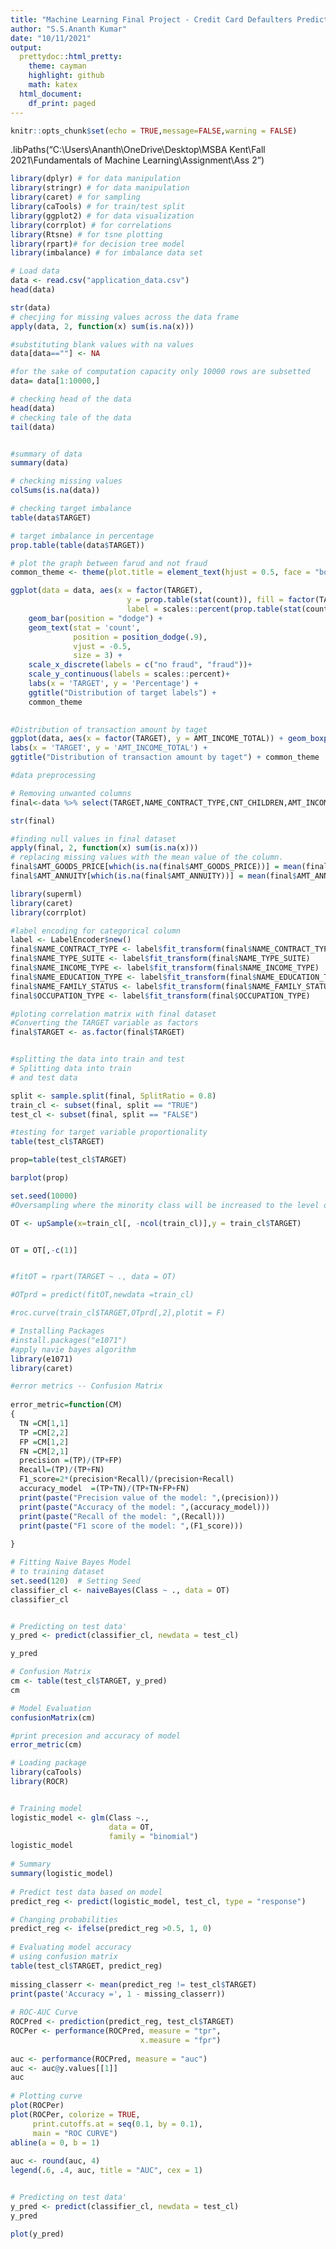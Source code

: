 ---
title: "Machine Learning Final Project - Credit Card Defaulters Prediction"
author: "S.S.Ananth Kumar"
date: "10/11/2021"
output:
  prettydoc::html_pretty:
    theme: cayman
    highlight: github
    math: katex
  html_document:
    df_print: paged
---

```{r setup, include=FALSE}
knitr::opts_chunk$set(echo = TRUE,message=FALSE,warning = FALSE)
```
.libPaths("C:\\Users\\Ananth\\OneDrive\\Desktop\\MSBA Kent\\Fall 2021\\Fundamentals of Machine Learning\\Assignment\\Ass 2 ")


```{r}
library(dplyr) # for data manipulation
library(stringr) # for data manipulation
library(caret) # for sampling
library(caTools) # for train/test split
library(ggplot2) # for data visualization
library(corrplot) # for correlations
library(Rtsne) # for tsne plotting
library(rpart)# for decision tree model
library(imbalance) # for imbalance data set 

```

```{r}
# Load data
data <- read.csv("application_data.csv")
head(data)

str(data)
# checjing for missing values across the data frame 
apply(data, 2, function(x) sum(is.na(x)))

#substituting blank values with na values 
data[data==""] <- NA

#for the sake of computation capacity only 10000 rows are subsetted 
data= data[1:10000,]

# checking head of the data
head(data)
# checking tale of the data 
tail(data)



```



```{r}
#summary of data
summary(data)
```

```{r}
# checking missing values
colSums(is.na(data))
```

```{r}
# checking target imbalance
table(data$TARGET)
```


```{r}
# target imbalance in percentage
prop.table(table(data$TARGET))
```

```{r fig.width = 10, fig.height = 4}
# plot the graph between farud and not fraud
common_theme <- theme(plot.title = element_text(hjust = 0.5, face = "bold"))

ggplot(data = data, aes(x = factor(TARGET), 
                          y = prop.table(stat(count)), fill = factor(TARGET),
                          label = scales::percent(prop.table(stat(count))))) +
    geom_bar(position = "dodge") + 
    geom_text(stat = 'count',
              position = position_dodge(.9), 
              vjust = -0.5, 
              size = 3) + 
    scale_x_discrete(labels = c("no fraud", "fraud"))+
    scale_y_continuous(labels = scales::percent)+
    labs(x = 'TARGET', y = 'Percentage') +
    ggtitle("Distribution of target labels") +
    common_theme
    
```


```{r fig.width = 10, fig.height = 4}
#Distribution of transaction amount by taget
ggplot(data, aes(x = factor(TARGET), y = AMT_INCOME_TOTAL)) + geom_boxplot() + 
labs(x = 'TARGET', y = 'AMT_INCOME_TOTAL') +
ggtitle("Distribution of transaction amount by taget") + common_theme
```

```{r}
#data preprocessing

# Removing unwanted columns
final<-data %>% select(TARGET,NAME_CONTRACT_TYPE,CNT_CHILDREN,AMT_INCOME_TOTAL,AMT_CREDIT,AMT_ANNUITY,AMT_GOODS_PRICE,NAME_TYPE_SUITE,NAME_INCOME_TYPE,TARGET,NAME_CONTRACT_TYPE,CNT_CHILDREN,AMT_INCOME_TOTAL,AMT_CREDIT,AMT_ANNUITY,AMT_ANNUITY,NAME_TYPE_SUITE,NAME_INCOME_TYPE,NAME_EDUCATION_TYPE,NAME_FAMILY_STATUS,DAYS_EMPLOYED,OCCUPATION_TYPE)

str(final)

```

```{r}
#finding null values in final dataset
apply(final, 2, function(x) sum(is.na(x)))
# replacing missing values with the mean value of the column.
final$AMT_GOODS_PRICE[which(is.na(final$AMT_GOODS_PRICE))] = mean(final$AMT_GOODS_PRICE,na.rm=T)
final$AMT_ANNUITY[which(is.na(final$AMT_ANNUITY))] = mean(final$AMT_ANNUITY,na.rm=T)
```

```{r}
library(superml)
library(caret)
library(corrplot)

#label encoding for categorical column
label <- LabelEncoder$new()
final$NAME_CONTRACT_TYPE <- label$fit_transform(final$NAME_CONTRACT_TYPE)
final$NAME_TYPE_SUITE <- label$fit_transform(final$NAME_TYPE_SUITE)
final$NAME_INCOME_TYPE <- label$fit_transform(final$NAME_INCOME_TYPE)
final$NAME_EDUCATION_TYPE <- label$fit_transform(final$NAME_EDUCATION_TYPE)
final$NAME_FAMILY_STATUS <- label$fit_transform(final$NAME_FAMILY_STATUS)
final$OCCUPATION_TYPE <- label$fit_transform(final$OCCUPATION_TYPE)

#ploting correlation matrix with final dataset
#Converting the TARGET variable as factors
final$TARGET <- as.factor(final$TARGET)


#splitting the data into train and test
# Splitting data into train
# and test data

split <- sample.split(final, SplitRatio = 0.8)
train_cl <- subset(final, split == "TRUE")
test_cl <- subset(final, split == "FALSE")

#testing for target variable proportionality 
table(test_cl$TARGET)

prop=table(test_cl$TARGET)

barplot(prop)

```
```{r}
set.seed(10000)
#Oversampling where the minority class will be increased to the level of majority class

OT <- upSample(x=train_cl[, -ncol(train_cl)],y = train_cl$TARGET)


OT = OT[,-c(1)]


#fitOT = rpart(TARGET ~ ., data = OT)

#OTprd = predict(fitOT,newdata =train_cl)

#roc.curve(train_cl$TARGET,OTprd[,2],plotit = F)

```


```{r}
# Installing Packages
#install.packages("e1071")
#apply navie bayes algorithm
library(e1071)
library(caret)

#error metrics -- Confusion Matrix
 
error_metric=function(CM)
{
  TN =CM[1,1]
  TP =CM[2,2]
  FP =CM[1,2]
  FN =CM[2,1]
  precision =(TP)/(TP+FP)
  Recall=(TP)/(TP+FN)
  F1_score=2*(precision*Recall)/(precision+Recall)
  accuracy_model  =(TP+TN)/(TP+TN+FP+FN)
  print(paste("Precision value of the model: ",(precision)))
  print(paste("Accuracy of the model: ",(accuracy_model)))
  print(paste("Recall of the model: ",(Recall)))
  print(paste("F1 score of the model: ",(F1_score)))
   
}

# Fitting Naive Bayes Model
# to training dataset
set.seed(120)  # Setting Seed
classifier_cl <- naiveBayes(Class ~ ., data = OT)
classifier_cl


# Predicting on test data'
y_pred <- predict(classifier_cl, newdata = test_cl)

y_pred

# Confusion Matrix
cm <- table(test_cl$TARGET, y_pred)
cm

# Model Evaluation
confusionMatrix(cm)

#print precesion and accuracy of model
error_metric(cm)
```

```{r}
# Loading package
library(caTools)
library(ROCR) 


# Training model
logistic_model <- glm(Class ~., 
                      data = OT, 
                      family = "binomial")
logistic_model
   
# Summary
summary(logistic_model)
   
# Predict test data based on model
predict_reg <- predict(logistic_model, test_cl, type = "response")

# Changing probabilities
predict_reg <- ifelse(predict_reg >0.5, 1, 0)
   
# Evaluating model accuracy
# using confusion matrix
table(test_cl$TARGET, predict_reg)
   
missing_classerr <- mean(predict_reg != test_cl$TARGET)
print(paste('Accuracy =', 1 - missing_classerr))
   
# ROC-AUC Curve
ROCPred <- prediction(predict_reg, test_cl$TARGET) 
ROCPer <- performance(ROCPred, measure = "tpr", 
                             x.measure = "fpr")
   
auc <- performance(ROCPred, measure = "auc")
auc <- auc@y.values[[1]]
auc
   
# Plotting curve
plot(ROCPer)
plot(ROCPer, colorize = TRUE, 
     print.cutoffs.at = seq(0.1, by = 0.1), 
     main = "ROC CURVE")
abline(a = 0, b = 1)
   
auc <- round(auc, 4)
legend(.6, .4, auc, title = "AUC", cex = 1)


# Predicting on test data'
y_pred <- predict(classifier_cl, newdata = test_cl)
y_pred

plot(y_pred)

```

